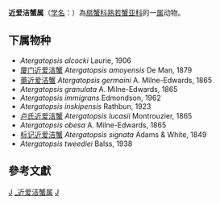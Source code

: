 {{Automatic taxobox
| taxon = Atergatopsis 
| authority = A. Milne-Edwards, 1862
}}
'''近爱洁蟹属'''（[[学名|学名]]：{{lang|la|''Atergatopsis''}}）為[[扇蟹科|扇蟹科]][[熟若蟹亚科|熟若蟹亚科]]的一[[属|属]]动物。

==下属物种==
* ''Atergatopsis alcocki'' Laurie, 1906
* [[厦门近爱洁蟹|厦门近爱洁蟹]] ''Atergatopsis amoyensis'' De Man, 1879
* [[蕾近爱洁蟹|蕾近爱洁蟹]] ''Atergatopsis germaini'' A. Milne-Edwards, 1865
* ''Atergatopsis granulata'' A. Milne-Edwards, 1865
* ''Atergatopsis immigrans'' Edmondson, 1962
* ''Atergatopsis inskipensis'' Rathbun, 1923
* [[卢氏近爱洁蟹|卢氏近爱洁蟹]] ''Atergatopsis lucasii'' Montrouzier, 1865
* ''Atergatopsis obesa'' A. Milne-Edwards, 1865
* [[标记近爱洁蟹|标记近爱洁蟹]] ''Atergatopsis signata'' Adams & White, 1849
* ''Atergatopsis tweediei'' Balss, 1938

==參考文獻==
{{reflist}}

{{taxonbar}}

[[Category:_扇蟹科|J]]
[[Category:_近爱洁蟹属|]]
[[Category:1862年描述的分类群|J]]